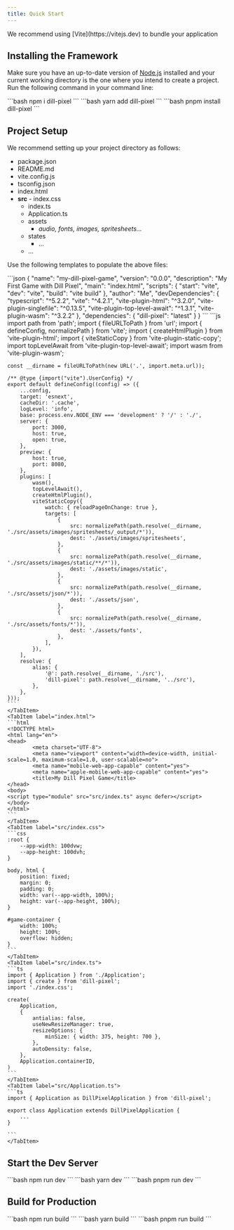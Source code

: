 ```yaml
---
title: Quick Start
---
```



<Aside type="tip">
	We recommend using [Vite](https://vitejs.dev) to bundle your application
</Aside>

## Installing the Framework

Make sure you have an up-to-date version of [Node.js](https://nodejs.org/) installed and your current working directory is the one where you intend to create a project. Run the following command in your command line:

<Tabs>
	<TabItem label={"npm"}>
		```bash
		npm i dill-pixel
		```
	</TabItem>
	<TabItem label={"yarn"}>
		```bash
		yarn add dill-pixel
		```
	</TabItem>
	<TabItem label={"pnpm"}>
		```bash
		pnpm install dill-pixel
		```
	</TabItem>
</Tabs>

## Project Setup

We recommend setting up your project directory as follows:

<FileTree>

- package.json
- README.md
- vite.config.js
- tsconfig.json
- index.html
- **src**
		- index.css	  
	- index.ts
	- Application.ts
	- assets
		- *audio, fonts, images, spritesheets…*
	- states
		- …		
	- …

</FileTree>

Use the following templates to populate the above files:

<Tabs>
	<TabItem label="package.json">
	```json
	{
		"name": "my-dill-pixel-game",
		"version": "0.0.0",
		"description": "My First Game with Dill Pixel",
		"main": "index.html",
		"scripts": {
			"start": "vite",
			"dev": "vite",
			"build": "vite build"
		},
		"author": "Me<me@myname.com>",
		"devDependencies": {
			"typescript": "^5.2.2",
			"vite": "^4.2.1",
			"vite-plugin-html": "^3.2.0",
			"vite-plugin-singlefile": "^0.13.5",
			"vite-plugin-top-level-await": "^1.3.1",
			"vite-plugin-wasm": "^3.2.2"
		},
		"dependencies": {
			"dill-pixel": "latest"
		}
	}
	```
	</TabItem>
	<TabItem label="vite.config.js">
	```js
	import path from 'path';
	import { fileURLToPath } from 'url';
	import { defineConfig, normalizePath } from 'vite';
	import { createHtmlPlugin } from 'vite-plugin-html';
	import { viteStaticCopy } from 'vite-plugin-static-copy';
	import topLevelAwait from 'vite-plugin-top-level-await';
	import wasm from 'vite-plugin-wasm';

	const __dirname = fileURLToPath(new URL('.', import.meta.url));

	/** @type {import("vite").UserConfig} */
	export default defineConfig((config) => ({
		...config,
		target: 'esnext',
		cacheDir: '.cache',
		logLevel: 'info',
		base: process.env.NODE_ENV === 'development' ? '/' : './',
		server: {
			port: 3000,
			host: true,
			open: true,
		},
		preview: {
			host: true,
			port: 8080,
		},
		plugins: [
			wasm(),
			topLevelAwait(),
			createHtmlPlugin(),
			viteStaticCopy({
				watch: { reloadPageOnChange: true },
				targets: [
					{
						src: normalizePath(path.resolve(__dirname, './src/assets/images/spritesheets/_output/*')),
						dest: './assets/images/spritesheets',
					},
					{
						src: normalizePath(path.resolve(__dirname, './src/assets/images/static/**/*')),
						dest: './assets/images/static',
					},
					{
						src: normalizePath(path.resolve(__dirname, './src/assets/json/*')),
						dest: './assets/json',
					},
					{
						src: normalizePath(path.resolve(__dirname, './src/assets/fonts/*')),
						dest: './assets/fonts',
					},
				],
			}),
		],
		resolve: {
			alias: {
				'@': path.resolve(__dirname, './src'),
				'dill-pixel': path.resolve(__dirname, '../src'),
			},
		},
	}));
	```
	</TabItem>
	<TabItem label="index.html">
	```html
	<!DOCTYPE html>
	<html lang="en">
	<head>
			<meta charset="UTF-8">
			<meta name="viewport" content="width=device-width, initial-scale=1.0, maximum-scale=1.0, user-scalable=no">
			<meta name="mobile-web-app-capable" content="yes">
			<meta name="apple-mobile-web-app-capable" content="yes">
			<title>My Dill Pixel Game</title>
	</head>
	<body>
	<script type="module" src="src/index.ts" async defer></script>
	</body>
	</html>
	```
	</TabItem>
	<TabItem label="src/index.css">
	```css
	:root {
		--app-width: 100dvw;
		--app-height: 100dvh;
	}

	body, html {
		position: fixed;
		margin: 0;
		padding: 0;
		width: var(--app-width, 100%);
		height: var(--app-height, 100%);
	}

	#game-container {
		width: 100%;
		height: 100%;
		overflow: hidden;
	}
	```
	</TabItem>
	<TabItem label="src/index.ts">
	```ts
	import { Application } from './Application';
	import { create } from 'dill-pixel';
	import './index.css';

	create(
		Application,
		{
			antialias: false,
			useNewResizeManager: true,
			resizeOptions: {
				minSize: { width: 375, height: 700 },
			},
			autoDensity: false,
		},
		Application.containerID,
	)
	```
	</TabItem>
	<TabItem label="src/Application.ts">
	```ts
	import { Application as DillPixelApplication } from 'dill-pixel';

	export class Application extends DillPixelApplication {
		...
	}

	```
	</TabItem>
</Tabs>

## Start the Dev Server

<Tabs>
	<TabItem label={"npm"}>
		```bash
		npm run dev
		```
	</TabItem>
	<TabItem label={"yarn"}>
		```bash
		yarn dev
		```
	</TabItem>
	<TabItem label={"pnpm"}>
		```bash
		pnpm run dev
		```
	</TabItem>
</Tabs>

## Build for Production

<Tabs>
	<TabItem label={"npm"}>
		```bash
		npm run build
		```
	</TabItem>
	<TabItem label={"yarn"}>
		```bash
		yarn build
		```
	</TabItem>
	<TabItem label={"pnpm"}>
		```bash
		pnpm run build
		```
	</TabItem>
</Tabs>







